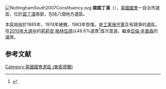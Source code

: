 [[File:NottinghamSouth2007Constituency.svg|right]]
'''南諾丁漢'''（{{lang-en|Nottingham South}}），[[英國|英國]][[英國國會|國會]]一自治市選區，位於[[諾丁漢|諾丁漢]]南部，包括八個地方選區。

本區始設於1885年，1974年被撤，1983年恢復。是[[工黨_(英國)|工黨]][[保守黨_(英國)|保守黨]]互有競爭的選區。在[[2010年英國大選|2010年大選中]]的[[莉莉安·格林伍德|莉莉安·格林伍德]]以48.6%選票<ref name="">{{cite news
|publisher=[[英國廣播公司|英國廣播公司]]
|date=2010年5月7日
|title=Election 2010/Constituency/Nottingham South
|url=http://news.bbc.co.uk/1/shared/election2010/results/constituency/d40.stm
|accessdate=2010年9月29日
|archive-date=2021年12月8日
|archive-url=https://web.archive.org/web/20211208193052/http://news.bbc.co.uk/1/shared/election2010/results/constituency/d40.stm
|dead-url=no
}}</ref>首次當選，繼承[[亞倫·辛普森|亞倫·辛普森]]的議席。

==参考文献==
<div class="references-small">
<references></references>
</div>

{{DEFAULTSORT:Nottingham South (UK Parliament constituency)}}
[[Category:英國國會選區_(東密德蘭)|Category:英國國會選區 (東密德蘭)]]